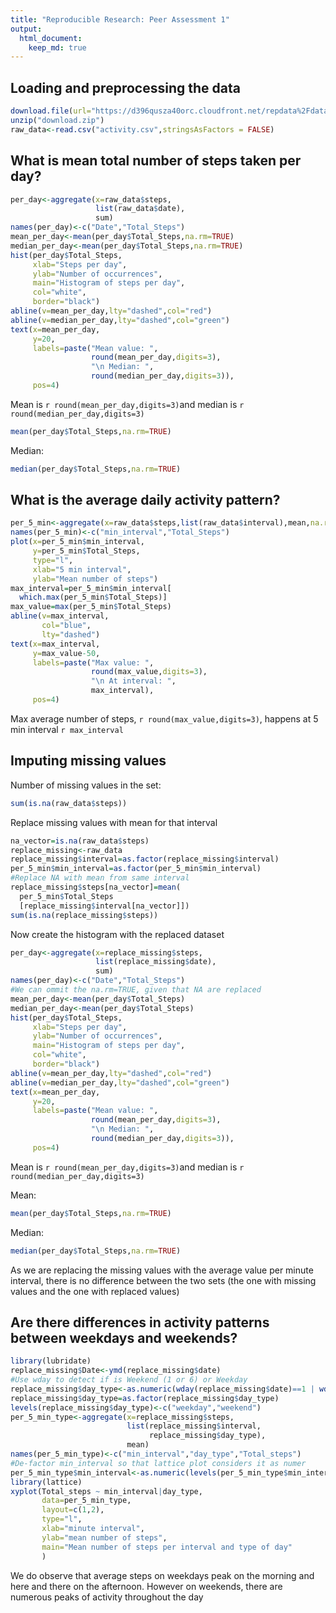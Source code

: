 ```yaml
---
title: "Reproducible Research: Peer Assessment 1"
output: 
  html_document:
    keep_md: true
---
```



## Loading and preprocessing the data
```r
download.file(url="https://d396qusza40orc.cloudfront.net/repdata%2Fdata%2Factivity.zip", destfile="download.zip")
unzip("download.zip")
raw_data<-read.csv("activity.csv",stringsAsFactors = FALSE)
```


## What is mean total number of steps taken per day?
```r
per_day<-aggregate(x=raw_data$steps,
                   list(raw_data$date),
                   sum)
names(per_day)<-c("Date","Total_Steps")
mean_per_day<-mean(per_day$Total_Steps,na.rm=TRUE)
median_per_day<-mean(per_day$Total_Steps,na.rm=TRUE)
hist(per_day$Total_Steps, 
     xlab="Steps per day",
     ylab="Number of occurrences",
     main="Histogram of steps per day",
     col="white",
     border="black")
abline(v=mean_per_day,lty="dashed",col="red")
abline(v=median_per_day,lty="dashed",col="green")
text(x=mean_per_day,
     y=20,
     labels=paste("Mean value: ",
                  round(mean_per_day,digits=3),
                  "\n Median: ",
                  round(median_per_day,digits=3)),
     pos=4)
```

Mean is `r round(mean_per_day,digits=3)`and median is `r round(median_per_day,digits=3)`
```r
mean(per_day$Total_Steps,na.rm=TRUE)
```
Median:
```r
median(per_day$Total_Steps,na.rm=TRUE)
```


## What is the average daily activity pattern?
```r
per_5_min<-aggregate(x=raw_data$steps,list(raw_data$interval),mean,na.rm=TRUE)
names(per_5_min)<-c("min_interval","Total_Steps")
plot(x=per_5_min$min_interval,
     y=per_5_min$Total_Steps,
     type="l",
     xlab="5 min interval",
     ylab="Mean number of steps")
max_interval=per_5_min$min_interval[
  which.max(per_5_min$Total_Steps)]
max_value=max(per_5_min$Total_Steps)
abline(v=max_interval,
       col="blue",
       lty="dashed")
text(x=max_interval,
     y=max_value-50,
     labels=paste("Max value: ",
                  round(max_value,digits=3),
                  "\n At interval: ",
                  max_interval),
     pos=4)
```

Max average number of steps, `r round(max_value,digits=3)`, happens at 5 min interval `r max_interval`

## Imputing missing values

Number of missing values in the set:
```r
sum(is.na(raw_data$steps))
```

Replace missing values with mean for that interval
```r
na_vector=is.na(raw_data$steps)
replace_missing<-raw_data
replace_missing$interval=as.factor(replace_missing$interval)
per_5_min$min_interval=as.factor(per_5_min$min_interval)
#Replace NA with mean from same interval
replace_missing$steps[na_vector]=mean(
  per_5_min$Total_Steps
  [replace_missing$interval[na_vector]])
sum(is.na(replace_missing$steps))
```

Now create the histogram with the replaced dataset

```r
per_day<-aggregate(x=replace_missing$steps,
                   list(replace_missing$date),
                   sum)
names(per_day)<-c("Date","Total_Steps")
#We can ommit the na.rm=TRUE, given that NA are replaced
mean_per_day<-mean(per_day$Total_Steps)
median_per_day<-mean(per_day$Total_Steps)
hist(per_day$Total_Steps, 
     xlab="Steps per day",
     ylab="Number of occurrences",
     main="Histogram of steps per day",
     col="white",
     border="black")
abline(v=mean_per_day,lty="dashed",col="red")
abline(v=median_per_day,lty="dashed",col="green")
text(x=mean_per_day,
     y=20,
     labels=paste("Mean value: ",
                  round(mean_per_day,digits=3),
                  "\n Median: ",
                  round(median_per_day,digits=3)),
     pos=4)
```

Mean is `r round(mean_per_day,digits=3)`and median is `r round(median_per_day,digits=3)`

Mean:
```r
mean(per_day$Total_Steps,na.rm=TRUE)
```
Median:
```r
median(per_day$Total_Steps,na.rm=TRUE)
```
As we are replacing the missing values with the average value per minute interval, there is no difference between the two sets (the one with missing values and the one with replaced values)

## Are there differences in activity patterns between weekdays and weekends?

```r
library(lubridate)
replace_missing$Date<-ymd(replace_missing$date)
#Use wday to detect if is Weekend (1 or 6) or Weekday
replace_missing$day_type<-as.numeric(wday(replace_missing$date)==1 | wday(replace_missing$date)==7)+1
replace_missing$day_type=as.factor(replace_missing$day_type)
levels(replace_missing$day_type)<-c("weekday","weekend")
per_5_min_type<-aggregate(x=replace_missing$steps,
                          list(replace_missing$interval,
                               replace_missing$day_type),
                          mean)
names(per_5_min_type)<-c("min_interval","day_type","Total_steps")
#De-factor min_interval so that lattice plot considers it as numer
per_5_min_type$min_interval<-as.numeric(levels(per_5_min_type$min_interval))
library(lattice)
xyplot(Total_steps ~ min_interval|day_type,
       data=per_5_min_type,
       layout=c(1,2),
       type="l",
       xlab="minute interval",
       ylab="mean number of steps",
       main="Mean number of steps per interval and type of day"
       )
```

We do observe that average steps on weekdays peak on the morning and here and there on the afternoon. However on weekends, there are numerous peaks of activity throughout the day
